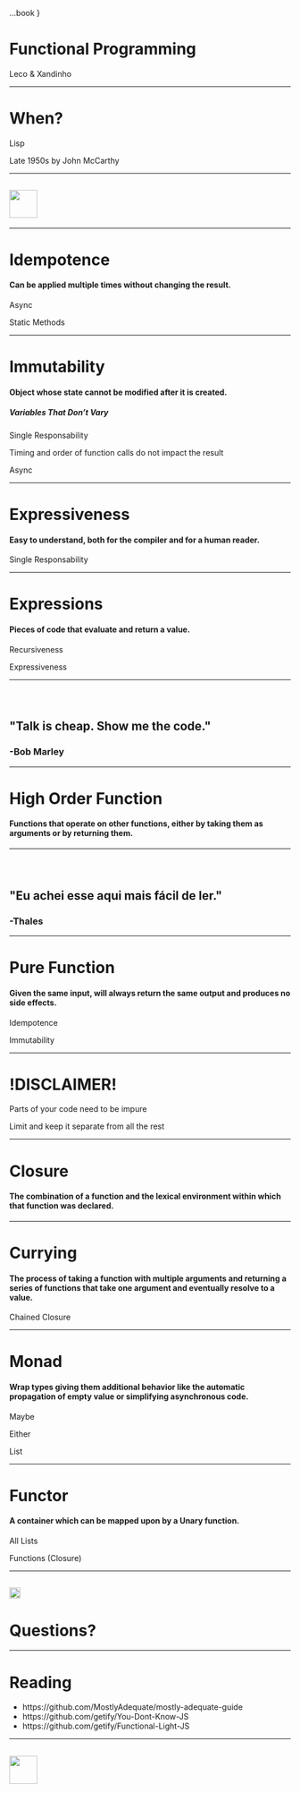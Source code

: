 
  ...book
}


# Functional Programming
Leco & Xandinho

---

# When?
<Appear>    
  <p>Lisp</p>
  <p>Late 1950s by John McCarthy</p>
</Appear>    

---

## <Image src='./assets/tell_me_why.jpg' width='50vw' />

---

# Idempotence
#### Can be applied multiple times without changing the result.

<Appear>
  <p>Async</p>
  <p>Static Methods</p>
</Appear>

---

# Immutability
#### Object whose state cannot be modified after it is created.
##### Variables That Don’t Vary

<Appear>
  <p>Single Responsability</p>
  <p>Timing and order of function calls do not impact the result</p>  
  <p>Async</p>
</Appear>

---

# Expressiveness
#### Easy to understand, both for the compiler and for a human reader.

<Appear>
  <p>Single Responsability</p>
</Appear>

---

# Expressions
#### Pieces of code that evaluate and return a value.

<Appear>
  <p>Recursiveness</p>
  <p>Expressiveness</p>
</Appear>

---

## <Image src='./assets/lincon.png' width='12vw' />

## "Talk is cheap. Show me the code."
### -Bob Marley

---

# High Order Function
#### Functions that operate on other functions, either by taking them as arguments or by returning them.

---

## <Image src='./assets/thales_positivo.jpg' width='12vw' />

## "Eu achei esse aqui mais fácil de ler."
### -Thales

---

# Pure Function
#### Given the same input, will always return the same output and produces no side effects.

<Appear>    
  <p>Idempotence</p>
  <p>Immutability</p>
</Appear>

---

<div>
  <h1 style={{color: 'red'}}>!DISCLAIMER!</h1>
</div>

<Appear>    
  <p>Parts of your code need to be impure</p>
  <p>Limit and keep it separate from all the rest</p>
</Appear>

---

# Closure
#### The combination of a function and the lexical environment within which that function was declared.

---

# Currying
#### The process of taking a function with multiple arguments and returning a series of functions that take one argument and eventually resolve to a value.

<Appear>    
  <p>Chained Closure</p>
</Appear>

---

# Monad
#### Wrap types giving them additional behavior like the automatic propagation of empty value or simplifying asynchronous code.

<Appear>    
  <p>Maybe</p>
  <p>Either</p>
  <p>List</p>
</Appear>

---

# Functor
#### A container which can be mapped upon by a Unary function.

<Appear>    
  <p>All Lists</p>
  <p>Functions (Closure)</p>
</Appear>

---

## <Image src='./assets/question.png' width='20vw' />

# Questions?

---

# Reading

<ul>
  <li style={{'text-align': 'left'}}>https://github.com/MostlyAdequate/mostly-adequate-guide</li>
  <li style={{'text-align': 'left'}}>https://github.com/getify/You-Dont-Know-JS</li>
  <li style={{'text-align': 'left'}}>https://github.com/getify/Functional-Light-JS</li>
</ul>

---

## <Image src='./assets/byebyebye.gif' width='50vw' />